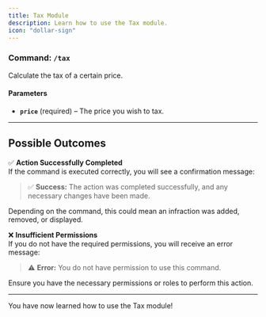 ```yaml
---
title: Tax Module
description: Learn how to use the Tax module.
icon: "dollar-sign"
---
```


### Command: `/tax`
Calculate the tax of a certain price.

#### **Parameters**  
- **`price`** (required) – The price you wish to tax.  

---

## Possible Outcomes  

✅ **Action Successfully Completed**  
If the command is executed correctly, you will see a confirmation message:  

> ✅ **Success:** The action was completed successfully, and any necessary changes have been made.  

Depending on the command, this could mean an infraction was added, removed, or displayed.  

❌ **Insufficient Permissions**  
If you do not have the required permissions, you will receive an error message:  

> ⚠️ **Error:** You do not have permission to use this command.  

Ensure you have the necessary permissions or roles to perform this action.  


---

You have now learned how to use the Tax module!
